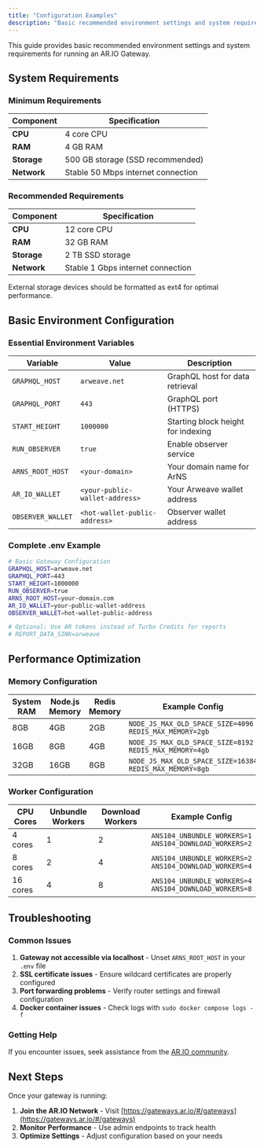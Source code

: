 ```yaml
---
title: "Configuration Examples"
description: "Basic recommended environment settings and system requirements for AR.IO Gateway"
---
```


This guide provides basic recommended environment settings and system requirements for running an AR.IO Gateway.

## System Requirements

### Minimum Requirements

| Component   | Specification                      |
| ----------- | ---------------------------------- |
| **CPU**     | 4 core CPU                         |
| **RAM**     | 4 GB RAM                           |
| **Storage** | 500 GB storage (SSD recommended)   |
| **Network** | Stable 50 Mbps internet connection |

### Recommended Requirements

| Component   | Specification                     |
| ----------- | --------------------------------- |
| **CPU**     | 12 core CPU                       |
| **RAM**     | 32 GB RAM                         |
| **Storage** | 2 TB SSD storage                  |
| **Network** | Stable 1 Gbps internet connection |

<Callout type="info">
  External storage devices should be formatted as ext4 for optimal performance.
</Callout>

## Basic Environment Configuration

### Essential Environment Variables

| Variable          | Value                          | Description                        |
| ----------------- | ------------------------------ | ---------------------------------- |
| `GRAPHQL_HOST`    | `arweave.net`                  | GraphQL host for data retrieval    |
| `GRAPHQL_PORT`    | `443`                          | GraphQL port (HTTPS)               |
| `START_HEIGHT`    | `1000000`                      | Starting block height for indexing |
| `RUN_OBSERVER`    | `true`                         | Enable observer service            |
| `ARNS_ROOT_HOST`  | `<your-domain>`                | Your domain name for ArNS          |
| `AR_IO_WALLET`    | `<your-public-wallet-address>` | Your Arweave wallet address        |
| `OBSERVER_WALLET` | `<hot-wallet-public-address>`  | Observer wallet address            |

### Complete .env Example

```bash
# Basic Gateway Configuration
GRAPHQL_HOST=arweave.net
GRAPHQL_PORT=443
START_HEIGHT=1000000
RUN_OBSERVER=true
ARNS_ROOT_HOST=your-domain.com
AR_IO_WALLET=your-public-wallet-address
OBSERVER_WALLET=hot-wallet-public-address

# Optional: Use AR tokens instead of Turbo Credits for reports
# REPORT_DATA_SINK=arweave
```

## Performance Optimization

### Memory Configuration

| System RAM | Node.js Memory | Redis Memory | Example Config                                                |
| ---------- | -------------- | ------------ | ------------------------------------------------------------- |
| 8GB        | 4GB            | 2GB          | `NODE_JS_MAX_OLD_SPACE_SIZE=4096`<br/>`REDIS_MAX_MEMORY=2gb`  |
| 16GB       | 8GB            | 4GB          | `NODE_JS_MAX_OLD_SPACE_SIZE=8192`<br/>`REDIS_MAX_MEMORY=4gb`  |
| 32GB       | 16GB           | 8GB          | `NODE_JS_MAX_OLD_SPACE_SIZE=16384`<br/>`REDIS_MAX_MEMORY=8gb` |

### Worker Configuration

| CPU Cores | Unbundle Workers | Download Workers | Example Config                                              |
| --------- | ---------------- | ---------------- | ----------------------------------------------------------- |
| 4 cores   | 1                | 2                | `ANS104_UNBUNDLE_WORKERS=1`<br/>`ANS104_DOWNLOAD_WORKERS=2` |
| 8 cores   | 2                | 4                | `ANS104_UNBUNDLE_WORKERS=2`<br/>`ANS104_DOWNLOAD_WORKERS=4` |
| 16 cores  | 4                | 8                | `ANS104_UNBUNDLE_WORKERS=4`<br/>`ANS104_DOWNLOAD_WORKERS=8` |

## Troubleshooting

### Common Issues

1. **Gateway not accessible via localhost** - Unset `ARNS_ROOT_HOST` in your `.env` file
2. **SSL certificate issues** - Ensure wildcard certificates are properly configured
3. **Port forwarding problems** - Verify router settings and firewall configuration
4. **Docker container issues** - Check logs with `sudo docker compose logs -f`

### Getting Help

If you encounter issues, seek assistance from the [AR.IO community](https://discord.gg/cuCqBb5v).

## Next Steps

Once your gateway is running:

1. **Join the AR.IO Network** - Visit [https://gateways.ar.io/#/gateways](https://gateways.ar.io/#/gateways)
2. **Monitor Performance** - Use admin endpoints to track health
3. **Optimize Settings** - Adjust configuration based on your needs
